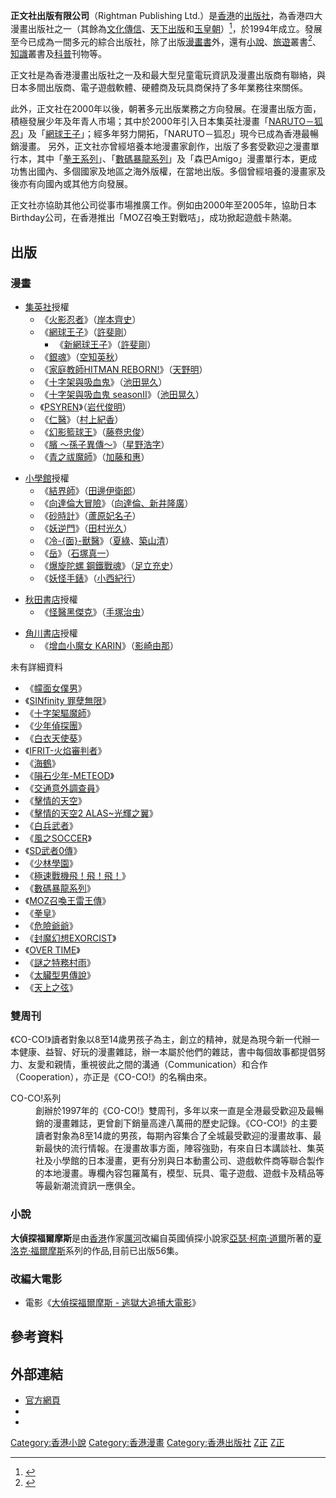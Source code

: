 {{Infobox Company 
| company_name     = 正文社
| company_name_en  = Rightman Publishing Limited
| company_logo     = [[File:Rightman-logo.png|150px]]
| company_type     = 私人公司
| foundation       = [[香港|香港]]（1994年12月29日）
| location         = {{HK}}[[柴灣|柴灣]][[祥利街|祥利街]]9號祥利工業大廈2樓A室
| key_people       = 
| industry         = 多元出版業務
| products         = [[漫畫|漫畫]]、[[小說|小說]]、[[旅遊|旅遊]]叢書、[[知識|知識]]叢書及[[科普|科普]]刊物等
| telephone_no     = 852-2515-8787
| revenue          = 
| operating_income = 
| net_income       = 
| num_employees    = 
| parent           = 
| divisions        = 
| subsid           = 
| homepage         = [http://www.rightman.net/zh_hk 官方網站]
| footnotes        = 
}}
'''正文社出版有限公司'''（Rightman Publishing Ltd.）是[[香港|香港]]的[[出版社|出版社]]，為香港四大漫畫出版社之一（其餘為[[文化傳信|文化傳信]]、[[天下出版|天下出版]]和[[玉皇朝|玉皇朝]]）<ref name="楊若暉2015">{{cite book|author=楊若暉|title=少女之愛：台灣動漫畫領域中的百合文化|url=http://books.google.com/books?id=irYvBgAAQBAJ&pg=PA56|date=1 February 2015|publisher=獨立作家|isbn=978-986-5729-60-8|pages=56–57}}</ref>，於1994年成立。發展至今已成為一間多元的綜合出版社，除了出版[[漫畫書|漫畫書]]外，還有[[小說|小說]]、[[旅遊|旅遊]]叢書<ref name="周顯2011">{{cite book|author=周顯|title=我的最愛|url=http://books.google.com/books?id=4HihAgAAQBAJ&pg=PA27|date=7 February 2011|publisher=真源有限公司|isbn=978-988-19418-6-2|pages=27–28}}</ref>、[[知識|知識]]叢書及[[科普|科普]]刊物等。

正文社是為香港漫畫出版社之一及和最大型兒童電玩資訊及漫畫出版商有聯絡，與日本多間出版商、電子遊戲軟體、硬體商及玩具商保持了多年業務往來關係。

此外，正文社在2000年以後，朝著多元出版業務之方向發展。在漫畫出版方面，積極發展少年及年青人市場；其中於2000年引入日本集英社漫畫「[[狐忍|NARUTO－狐忍]]」及「[[網球王子|網球王子]]」；經多年努力開拓，「NARUTO－狐忍」現今已成為香港最暢銷漫畫。 另外，正文社亦曾經培養本地漫畫家創作，出版了多套受歡迎之漫畫單行本，其中「[[拳王|拳王系列]]」、「[[數碼暴龍系列|數碼暴龍系列]]」及「森巴Amigo」漫畫單行本，更成功售出國內、多個國家及地區之海外版權，在當地出版。多個曾經培養的漫畫家及後亦有向國內或其他方向發展。

正文社亦協助其他公司從事市場推廣工作。例如由2000年至2005年，協助日本Birthday公司，在香港推出「MOZ召喚王對戰咭」，成功掀起遊戲卡熱潮。

== 出版 ==
=== 漫畫 ===
*[[集英社|集英社]]授權
**《[[火影忍者|火影忍者]]》（[[岸本齊史|岸本齊史]]）
**《[[網球王子|網球王子]]》（[[許斐剛|許斐剛]]）
***《[[網球王子|新網球王子]]》（[[許斐剛|許斐剛]]）
**《[[銀魂|銀魂]]》（[[空知英秋|空知英秋]]） 
**《[[家庭教師HITMAN_REBORN!|家庭教師HITMAN REBORN!]]》（[[天野明|天野明]]） 
**《[[十字架與吸血鬼|十字架與吸血鬼]]》（[[池田晃久|池田晃久]]）
**《[[十字架與吸血鬼_seasonII|十字架與吸血鬼 seasonII]]》（[[池田晃久|池田晃久]]）
**《[[PSYREN|PSYREN]]》（[[岩代俊明|岩代俊明]]）
**《[[仁醫|仁醫]]》（[[村上紀香|村上紀香]]）
**《[[幻影籃球王|幻影籃球王]]》（[[藤卷忠俊|藤卷忠俊]]）
**《[[臏_～孫子異傳～|臏 ～孫子異傳～]]》（[[星野浩字|星野浩字]]）
**《[[青之祓魔師|青之祓魔師]]》（[[加藤和惠|加藤和惠]]）

*[[小學館|小學館]]授權
**《[[結界師|結界師]]》（[[田邊伊衛郎|田邊伊衛郎]]）
**《[[向達倫大冒險|向達倫大冒險]]》（[[向達倫、新井隆廣|向達倫、新井隆廣]]）
**《[[砂時計_(日本漫畫)|砂時計]]》（[[蘆原妃名子|蘆原妃名子]]）
**《[[妖逆門|妖逆門]]》（[[田村光久|田村光久]]）
**《[[冷面獸醫|冷-{面}-獸醫]]》（[[夏綠|夏綠]]、[[築山清|築山清]]）
**《[[岳|岳]]》（[[石塚真一|石塚真一]]）
**《[[爆旋陀螺_鋼鐵戰魂|爆旋陀螺 鋼鐵戰魂]]》（[[足立充史|足立充史]]）
**《[[妖怪手錶|妖怪手錶]]》（[[小西紀行|小西紀行]]）

*[[秋田書店|秋田書店]]授權
**《[[怪醫黑傑克|怪醫黑傑克]]》（[[手塚治虫|手塚治虫]]）

*[[角川書店|角川書店]]授權
**《[[增血小魔女_KARIN|增血小魔女 KARIN]]》（[[影崎由那|影崎由那]]）

未有詳細資料
*《[[幪面女僕男|幪面女僕男]]》
*《[[SINfinity_罪孽無限|SINfinity 罪孽無限]]》
*《[[十字架驅魔師|十字架驅魔師]]》
*《[[少年偵探團|少年偵探團]]》
*《[[白衣天使葵|白衣天使葵]]》
*《[[IFRIT-火焰審判者|IFRIT-火焰審判者]]》
*《[[海鶴|海鶴]]》
*《[[隕石少年-METEOD|隕石少年-METEOD]]》
*《[[交通意外調查員|交通意外調查員]]》
*《[[擊情的天空|擊情的天空]]》
*《[[擊情的天空2_ALAS~光輝之翼|擊情的天空2 ALAS~光輝之翼]]》
*《[[白兵武者|白兵武者]]》
*《[[風之SOCCER|風之SOCCER]]》
*《[[SD武者0傳|SD武者0傳]]》
*《[[少林學園|少林學園]]》
*《[[極速戰機飛！飛！飛！|極速戰機飛！飛！飛！]]》
*《[[數碼暴龍系列|數碼暴龍系列]]》
*《[[MOZ召喚王雷王傳|MOZ召喚王雷王傳]]》
*《[[拳皇|拳皇]]》
*《[[危險爺爺|危險爺爺]]》
*《[[封魔幻想EXORCIST|封魔幻想EXORCIST]]》
*《[[OVER_TIME|OVER TIME]]》
*《[[謎之特務村雨|謎之特務村雨]]》
*《[[太臟型男傳說|太臟型男傳說]]》
*《[[天上之弦|天上之弦]]》

=== 雙周刊 ===
{{主|CO-CO!}}
《CO-CO!》讀者對象以8至14歲男孩子為主，創立的精神，就是為現今新一代辦一本健康、益智、好玩的漫畫雜誌，辦一本屬於他們的雜誌，書中每個故事都提倡努力、友愛和親情，重視彼此之間的溝通（Communication）和合作（Cooperation），亦正是《CO-CO!》的名稱由來。

; CO-CO!系列 
: 創辦於1997年的《CO-CO!》雙周刊，多年以來一直是全港最受歡迎及最暢銷的漫畫雜誌，更曾創下銷量高達八萬冊的歷史記錄。《CO-CO!》的主要讀者對象為8至14歲的男孩，每期內容集合了全城最受歡迎的漫畫故事、最新最快的流行情報。在漫畫故事方面，陣容強勁，有來自日本講談社、集英社及小學館的日本漫畫，更有分別與日本動畫公司、遊戲軟件商等聯合製作的本地漫畫。專欄內容包羅萬有，模型、玩具、電子遊戲、遊戲卡及精品等等最新潮流資訊一應俱全。
=== 小說 ===
{{主| 大偵探福爾摩斯 (小說)}}

'''大偵探福爾摩斯'''是由[[香港|香港]]作家[[厲河|厲河]]改編自英國偵探小說家[[亞瑟·柯南·道爾|亞瑟·柯南·道爾]]所著的[[夏洛克·福爾摩斯|夏洛克·福爾摩斯]]系列的作品,目前已出版56集。

=== 改編大電影 ===
*電影《[[大偵探福爾摩斯：逃獄大追捕|大偵探福爾摩斯 - 逃獄大追捕大電影]]》
[[Category:香港小說|Category:香港小說]]

== 參考資料 ==
{{reflist}}

== 外部連結 ==
*[http://www.rightman.net/ 官方網頁] {{Wayback|url=http://www.rightman.net/ |date=20210123130247 }}
*{{Facebook|rightman.publishing|正文社 Rightman}}
*{{Facebook|rightman.comics|正文社漫畫 Rightman comics}}

[[Category:香港漫畫|Category:香港漫畫]]
[[Category:香港出版社|Category:香港出版社]]
[[Category:漫畫出版社|Z正]]
[[Category:1994年建立|Z正]]
